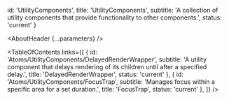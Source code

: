 

  id: 'UtilityComponents',
  title: 'UtilityComponents',
  subtitle: 'A collection of utility components that provide functionality to other components.',
  status: 'current'
}

<Meta title='Atoms/UtilityComponents/About' />

<AboutHeader {...parameters} />

<TableOfContents
 links={[
  {
     id: 'Atoms/UtilityComponents/DelayedRenderWrapper',
     subtitle: 'A utility component that delays rendering of its children until after a specified delay.',
     title: 'DelayedRenderWrapper',
     status: 'current'
   },
   {
     id: 'Atoms/UtilityComponents/FocusTrap',
      subtitle: 'Manages focus within a specific area for a set duration.',
     title: 'FocusTrap',
     status: 'current'
   },
 ]}
/>
